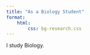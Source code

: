 ```yaml
---
title: "As a Biology Student"
format:
    html:
        css: bg-research.css
---
```


I study Biology.